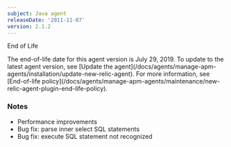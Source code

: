 ```yaml
---
subject: Java agent
releaseDate: '2011-11-07'
version: 2.1.2
---
```


End of Life

<Callout variant="important">
  The end-of-life date for this agent version is July 29, 2019. To update to the latest agent version, see [Update the agent](/docs/agents/manage-apm-agents/installation/update-new-relic-agent). For more information, see [End-of-life policy](/docs/agents/manage-apm-agents/maintenance/new-relic-agent-plugin-end-life-policy).
</Callout>

### Notes

* Performance improvements
* Bug fix: parse inner select SQL statements
* Bug fix: execute SQL statement not recognized
